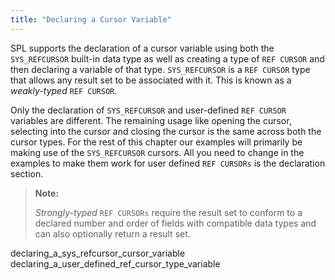 ```yaml
---
title: "Declaring a Cursor Variable"
---
```


<div id="declaring_a_cursor_variable" class="registered_link"></div>

SPL supports the declaration of a cursor variable using both the `SYS_REFCURSOR` built-in data type as well as creating a type of `REF CURSOR` and then declaring a variable of that type. `SYS_REFCURSOR` is a `REF CURSOR` type that allows any result set to be associated with it. This is known as a *weakly-typed* `REF CURSOR`.

Only the declaration of `SYS_REFCURSOR` and user-defined `REF CURSOR` variables are different. The remaining usage like opening the cursor, selecting into the cursor and closing the cursor is the same across both the cursor types. For the rest of this chapter our examples will primarily be making use of the `SYS_REFCURSOR` cursors. All you need to change in the examples to make them work for user defined `REF CURSORs` is the declaration section.

> **Note:**
>
> *Strongly-typed* `REF CURSORs` require the result set to conform to a declared number and order of fields with compatible data types and can also optionally return a result set.

<div class="toctree" maxdepth="3">

declaring_a_sys_refcursor_cursor_variable declaring_a_user_defined_ref_cursor_type_variable

</div>
